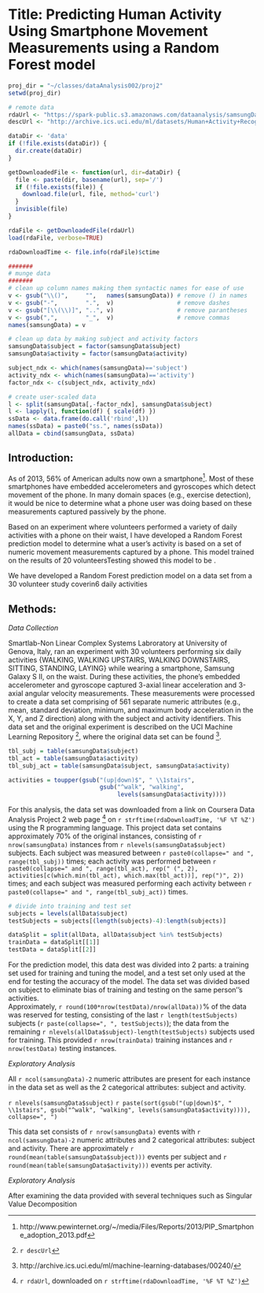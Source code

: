 Title: Predicting Human Activity Using Smartphone Movement Measurements using a Random Forest model
========================================================
```r
proj_dir = "~/classes/dataAnalysis002/proj2"
setwd(proj_dir)

# remote data
rdaUrl <- "https://spark-public.s3.amazonaws.com/dataanalysis/samsungData.rda"
descUrl <- "http://archive.ics.uci.edu/ml/datasets/Human+Activity+Recognition+Using+Smartphones"

dataDir <- 'data'
if (!file.exists(dataDir)) {
  dir.create(dataDir)
}

getDownloadedFile <- function(url, dir=dataDir) {
  file <- paste(dir, basename(url), sep='/')
  if (!file.exists(file)) {
    download.file(url, file, method='curl')
  }
  invisible(file)
}

rdaFile <- getDownloadedFile(rdaUrl)
load(rdaFile, verbose=TRUE)

rdaDownloadTime <- file.info(rdaFile)$ctime

#######
# munge data
#######
# clean up column names making them syntactic names for ease of use
v <- gsub("\\()",     "",   names(samsungData)) # remove () in names
v <- gsub("-",        ".",  v)                  # remove dashes
v <- gsub("[\\(\\)]", "..", v)                  # remove parantheses
v <- gsub(",",        "_",  v)                  # remove commas
names(samsungData) = v

# clean up data by making subject and activity factors
samsungData$subject = factor(samsungData$subject)
samsungData$activity = factor(samsungData$activity)

subject_ndx <- which(names(samsungData)=='subject')
activity_ndx <- which(names(samsungData)=='activity')
factor_ndx <- c(subject_ndx, activity_ndx)

# create user-scaled data
l <- split(samsungData[,-factor_ndx], samsungData$subject)
l <- lapply(l, function(df) { scale(df) })
ssData <- data.frame(do.call('rbind',l))
names(ssData) = paste0("ss.", names(ssData))
allData = cbind(samsungData, ssData)

```

Introduction:
-------------

As of 2013, 56% of American adults now own a smartphone[^1]. Most of these smartphones
have embedded accelerometers and gyroscopes which detect movement of the phone.
In many domain spaces (e.g., exercise detection), it would be nice to determine 
what a phone user was doing based on these measurements captured passively by the phone.

Based on an experiment where volunteers performed a variety of daily activities
with a phone on their waist, I have developed a Random Forest prediction model
to determine what a user's activity is based on a set of numeric movement 
measurements captured by a phone. This model trained on the results of 20
volunteersTesting showed this model to be .

We have developed a Random Forest prediction model  on a data set from a 30
volunteer study coverin6 daily activities

Methods:
-------

_Data Collection_

Smartlab-Non Linear Complex Systems Labroratory at University of Genova, Italy, 
ran an experiment with 30 volunteers performing six daily activities {WALKING, 
WALKING UPSTAIRS, WALKING DOWNSTAIRS, SITTING, STANDING, LAYING} while wearing a
smartphone, Samsung Galaxy S II, on the waist.  During these activities, the phone's
embedded accelerometer and gyroscope captured 3-axial linear acceleration and 3-axial
angular velocity measurements.  These measurements were processed to create a data set
comprising of 561 separate numeric attributes (e.g., mean, standard deviation, 
minimum, and maximum body acceleration in the X, Y, and Z direction) along 
with the subject and activity identifiers. This data set and the original experiment is described 
on the UCI Machine Learning Repository [^2], where the original data set can be found [^3].

```r
tbl_subj = table(samsungData$subject)
tbl_act = table(samsungData$activity)
tbl_subj_act = table(samsungData$subject, samsungData$activity)

activities = toupper(gsub("(up|down)$", " \\1stairs", 
                          gsub("^walk", "walking",
                               levels(samsungData$activity))))
```
For this analysis, the data set was downloaded from a link on Coursera Data 
Analysis Project 2 web page [^4] on `r strftime(rdaDownloadTime, '%F %T %Z')` using 
the R programming language. This project data set contains approximately 70% of the 
original instances, consisting of `r nrow(samsungData)` instances from 
`r nlevels(samsungData$subject)` subjects.  Each subject was measured between 
`r paste0(collapse=" and ", range(tbl_subj))` times; each activity was performed between
`r paste0(collapse=" and ", range(tbl_act), rep(" (", 2), activities[c(which.min(tbl_act), which.max(tbl_act))], rep(")", 2))`  
times; and each subject was measured performing each activity between 
`r paste0(collapse=" and ", range(tbl_subj_act))` times.

```r
# divide into training and test set
subjects = levels(allData$subject)
testSubjects = subjects[(length(subjects)-4):length(subjects)]

dataSplit = split(allData, allData$subject %in% testSubjects)
trainData = dataSplit[[1]]
testData = dataSplit[[2]]

```
For the prediction model, this data dest was divided into 2 parts: a training
set used for training and tuning the model, and a test set only used at the end
for testing the accuracy of the model. The data set was divided based on subject
to eliminate bias of training and testing on the same person''s activities.  
Approximately, `r round(100*nrow(testData)/nrow(allData))`% of the data 
was reserved for testing, consisting of the last `r length(testSubjects)` subjects 
(`r paste(collapse=", ", testSubjects)`); the data from the remaining 
`r nlevels(allData$subject)-length(testSubjects)` subjects used for training. 
This provided `r nrow(trainData)` training instances and `r nrow(testData)` testing
instances.

_Exploratory Analysis_


All `r ncol(samsungData)-2` numeric attributes are present for each instance in
the data set as well as the 2 categorical attributes: subject 
and activity.

`r nlevels(samsungData$subject)`
`r paste(sort(gsub("(up|down)$", " \\1stairs", gsub("^walk", "walking", levels(samsungData$activity)))), collapse=", ")`

This data set consists of `r nrow(samsungData)` events with `r ncol(samsungData)-2` numeric attributes and 2 categorical attributes: subject and activity.
There are approximately `r round(mean(table(samsungData$subject)))` events per subject and
`r round(mean(table(samsungData$activity)))` events per activity.

_Exploratory Analysis_


After examining the data provided with several techniques such as Singular Value Decomposition



[^1]: http://www.pewinternet.org/~/media/Files/Reports/2013/PIP_Smartphone_adoption_2013.pdf

[^2]: `r descUrl`

[^3]: http://archive.ics.uci.edu/ml/machine-learning-databases/00240/

[^4]: `r rdaUrl`, downloaded on `r strftime(rdaDownloadTime, '%F %T %Z')`

